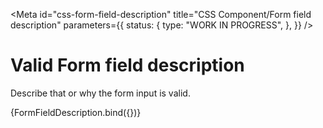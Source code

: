 <!-- @license CC0-1.0 -->


<Meta
  id="css-form-field-description"
  title="CSS Component/Form field description"
  parameters={{
    status: {
      type: "WORK IN PROGRESS",
    },
  }}
/>

# Valid Form field description

Describe that or why the form input is valid.

<Canvas>
  <Story
    name="--distanced"
    args={{
      id: "6fda501a-1512-4310-800d-7e4b5d305823",
      innerHTML: "This is very safe password!",
      distanced: true,
    }}
  >
    {FormFieldDescription.bind({})}
  </Story>
</Canvas>
